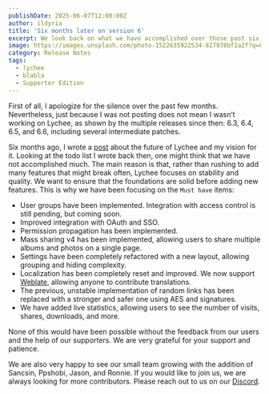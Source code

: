 ```yaml
---
publishDate: 2025-06-07T12:00:00Z
author: ildyria
title: 'Six months later on version 6'
excerpt: We look back on what we have accomplished over those past six months and what is next on the roadmap?
image: https://images.unsplash.com/photo-1522635922534-827978bf2a2f?q=80&w=3540&auto=format&fit=crop&ixlib=rb-4.1.0&ixid=M3wxMjA3fDB8MHxwaG90by1wYWdlfHx8fGVufDB8fHx8fA%3D%3D
category: Release Notes
tags:
  - lychee
  - blabla
  - Supporter Edition
---
```


First of all, I apologize for the silence over the past few months.
Nevertheless, just because I was not posting does not mean I wasn’t working on Lychee, as shown by the multiple releases since then: 6.3, 6.4, 6.5, and 6.6, including several intermediate patches.

Six months ago, I wrote a [post](https://lycheeorg.dev/2024-12-13-what-is-next/) about the future of Lychee and my vision for it.
Looking at the todo list I wrote back then, one might think that we have not accomplished much.
The main reason is that, rather than rushing to add many features that might break often,
Lychee focuses on stability and quality. We want to ensure that the foundations are solid before adding new features.
This is why we have been focusing on the `Must have` items:

- User groups have been implemented. Integration with access control is still pending, but coming soon.
- Improved integration with OAuth and SSO.
- Permission propagation has been implemented.
- Mass sharing v4 has been implemented, allowing users to share multiple albums and photos on a single page.
- Settings have been completely refactored with a new layout, allowing grouping and hiding complexity.
- Localization has been completely reset and improved. We now support [Weblate](https://weblate.lycheeorg.dev/), allowing anyone to contribute translations.
- The previous, unstable implementation of random links has been replaced with a stronger and safer one using AES and signatures.
- We have added live statistics, allowing users to see the number of visits, shares, downloads, and more.

None of this would have been possible without the feedback from our users and the help of our supporters.
We are very grateful for your support and patience.

We are also very happy to see our small team growing with the addition of Sancsin, Ppshobi, Jason, and Ronnie.
If you would like to join us, we are always looking for more contributors. Please reach out to us on our [Discord](https://discord.gg/JMPvuRQcTf).